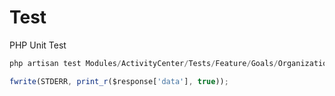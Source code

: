 # Test

PHP Unit Test

```js filename="test" copy
php artisan test Modules/ActivityCenter/Tests/Feature/Goals/OrganizationsGoalsDateRangeTest.php
```

```js filename="Unit Test Log" copy
fwrite(STDERR, print_r($response['data'], true));
```

